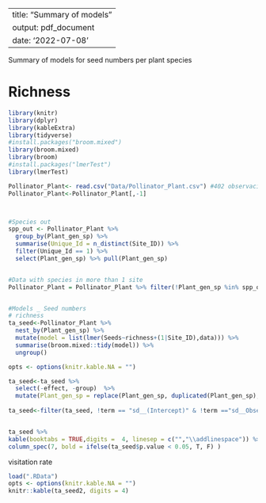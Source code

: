
---
title: "Summary of models"
output: pdf_document
date: '2022-07-08'
---


Summary of models for seed numbers per plant species

# Richness
```r
library(knitr)
library(dplyr)
library(kableExtra)
library(tidyverse)
#install.packages("broom.mixed")
library(broom.mixed)
library(broom)
#install.packages("lmerTest")
library(lmerTest)

Pollinator_Plant<- read.csv("Data/Pollinator_Plant.csv") #402 observaciones
Pollinator_Plant<-Pollinator_Plant[,-1]



#Species out
spp_out <- Pollinator_Plant %>%
  group_by(Plant_gen_sp) %>%
  summarise(Unique_Id = n_distinct(Site_ID)) %>%
  filter(Unique_Id == 1) %>%
  select(Plant_gen_sp) %>% pull(Plant_gen_sp)


#Data with species in more than 1 site
Pollinator_Plant = Pollinator_Plant %>% filter(!Plant_gen_sp %in% spp_out)


#Models _ Seed numbers 
# richness
ta_seed<-Pollinator_Plant %>%
  nest_by(Plant_gen_sp) %>%
  mutate(model = list(lmer(Seeds~richness+(1|Site_ID),data))) %>%
  summarise(broom.mixed::tidy(model)) %>%
  ungroup()

opts <- options(knitr.kable.NA = "")

ta_seed<-ta_seed %>%
  select(-effect, -group)  %>%
  mutate(Plant_gen_sp = replace(Plant_gen_sp, duplicated(Plant_gen_sp), ""))
  
ta_seed<-filter(ta_seed, !term == "sd__(Intercept)" & !term =="sd__Observation")


ta_seed %>% 
kable(booktabs = TRUE,digits =  4, linesep = c("","\\addlinespace")) %>% 
column_spec(7, bold = ifelse(ta_seed$p.value < 0.05, T, F) )


```



\newpage
visitation rate

```r
load(".RData")
opts <- options(knitr.kable.NA = "")
knitr::kable(ta_seed2, digits = 4)
```


